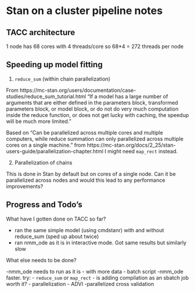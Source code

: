 # Stan on a cluster pipeline notes

## TACC architecture

1 node has
68 cores
with 4 threads/core
so 68*4 = 272 threads per node

## Speeding up model fitting

1. `reduce_sum` (within chain parallelization)

From https://mc-stan.org/users/documentation/case-studies/reduce_sum_tutorial.html
"If a model has a large number of arguments that are either defined in the parameters block, transformed parameters block, or model block, or do not do very much computation inside the reduce function, or does not get lucky with caching, the speedup will be much more limited."

Based on "Can be parallelized across multiple cores and multiple computers, while reduce summation can only parallelized across multiple cores on a single machine." from https://mc-stan.org/docs/2_25/stan-users-guide/parallelization-chapter.html
I might need `map_rect` instead.

2. Parallelization of chains

This is done in Stan by default but on cores of a single node. Can it be parallelized across nodes and would this lead to any performance improvements?

## Progress and Todo's

What have I gotten done on TACC so far?

- ran the same simple model (using cmdstanr) with and without reduce_sum (sped up about twice)
- ran nmm_ode as it is in interactive mode. Got same results but similarly slow

What else needs to be done?

-nmm_ode needs to run as it is
  - with more data
  - batch script
-nmm_ode faster. try:
  - `reduce_sum` or `map_rect`
  - is adding compilation as an sbatch job worth it?
  - parallelization
  - ADVI
-parallelized cross validation